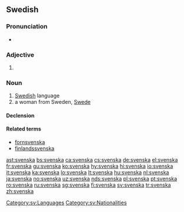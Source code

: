 ==Swedish==

===Pronunciation===
* {{audio|Sv-svenska.ogg|audio|lang=sv}}

===Adjective===
{{head|sv|adjective form}}

# {{sv-adj-form-abs-def+pl|svensk}}

===Noun===
{{sv-noun|c}}

# [[Swedish]] language
# a woman from Sweden, [[Swede]]

====Declension====
{{sv-noun-unc-irreg-c|definitions=1}}
{{sv-noun-reg-or|svensk|definitions=2}}

====Related terms====
* [[fornsvenska]]
* [[finlandssvenska]]

[[Category:sv:Languages]]
[[Category:sv:Nationalities]]

[[ast:svenska]]
[[bs:svenska]]
[[ca:svenska]]
[[cs:svenska]]
[[de:svenska]]
[[el:svenska]]
[[fr:svenska]]
[[gu:svenska]]
[[ko:svenska]]
[[hy:svenska]]
[[hi:svenska]]
[[io:svenska]]
[[it:svenska]]
[[ka:svenska]]
[[lo:svenska]]
[[lt:svenska]]
[[hu:svenska]]
[[nl:svenska]]
[[ja:svenska]]
[[no:svenska]]
[[uz:svenska]]
[[nds:svenska]]
[[pl:svenska]]
[[pt:svenska]]
[[ro:svenska]]
[[ru:svenska]]
[[sg:svenska]]
[[fi:svenska]]
[[sv:svenska]]
[[tr:svenska]]
[[zh:svenska]]